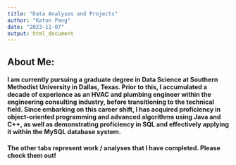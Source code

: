 ---
title: "Data Analyses and Projects"
author: "Katon Pang"
date: "2023-11-07"
output: html_document
---

## About Me:

#### I am currently pursuing a graduate degree in Data Science at Southern Methodist University in Dallas, Texas. Prior to this, I accumulated a decade of experience as an HVAC and plumbing engineer within the engineering consulting industry, before transitioning to the technical field. Since embarking on this career shift, I has acquired proficiency in object-oriented programming and advanced algorithms using Java and C++, as well as demonstrating proficiency in SQL and effectively applying it within the MySQL database system.

#### The other tabs represent work / analyses that I have completed.  Please check them out!
